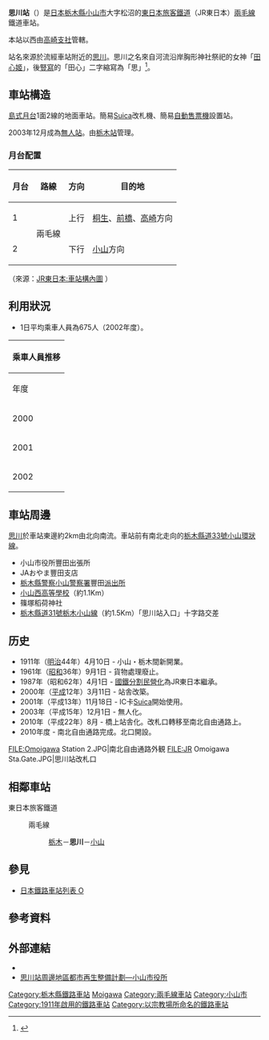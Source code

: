 {{NoteTA|1 = zh:思川站; zh-cn:思川站; zh-tw:思川車站; zh-hk:思川站; }}
{{日本車站資訊
|公司色 = green
|站名 = 思川站
|圖片 = Omoigawa Station 1.JPG
|pxl = 240px
|圖片說明= 站舍
|日文原名 = 思川
|平假名 = おもいがわ
|羅馬拼音 = Omoigawa
|電報略號 = モア
|所在地 = {{JPN}}[[栃木縣|栃木縣]][[小山市|小山市]]大字松沼965
|車站構造 = 地面車站
|月台配置 = 1面2線
|啟用年月日 = 1911年（[[明治|明治]]44年）4月10日
|廢止年月日 =
|乘客人數 = 622
|統計年度 = 2011年
|備註 = 無人站
|adjacent = {{Adjacent stations|system=東日本旅客鐵道東京近郊路線|line=兩毛線|left=栃木|right=小山|note-left=5.4km|note-mid=距離[[小山站|小山]]5.4km|note-right=5.4km}}
|route_map = {{Routemap|inline=yes|map=
*1\*2
ABZgl\STR+r~~ ~~↑{{站|栃木}}
STR+l\ABZgr\STR\
ENDEe\STRg\STRf\
STR+BSl\STR+BSr
BUILDING\STR+BSl\STR+BSr\
STRg\STRf
ABZg+l\STRr~~ ~~↓{{站|小山}}
}}
}}
'''思川站'''（{{jpn|j=思川駅|hg=おもいがわえき|rm=Omoigawa eki|f=y}}）是[[日本|日本]][[栃木縣|栃木縣]][[小山市|小山市]]大字松沼的[[東日本旅客鐵道|東日本旅客鐵道]]（JR東日本）[[兩毛線|兩毛線]]鐵道車站。

本站以西由[[東日本旅客鐵道高崎支社|高崎支社]]管轄。

站名來源於流經車站附近的[[思川|思川]]。思川之名來自河流沿岸胸形神社祭祀的女神「[[田心姬|田心姬]]」，後[[豎排|豎寫]]的「田心」二字縮寫為「思」<ref>{{Cite web|title=自然「河川」思川|url=http://www.pref.tochigi.lg.jp/c05/intro/tochigiken/hakken/shizen2_07.html|accessdate=2019-12-20|last=栃木県|work=栃木県|language=ja|archive-date=2019-12-20|archive-url=https://web.archive.org/web/20191220043511/http://www.pref.tochigi.lg.jp/c05/intro/tochigiken/hakken/shizen2_07.html|dead-url=no}}</ref>。

== 車站構造 ==
[[島式月台|島式月台]]1面2線的地面車站。簡易[[Suica|Suica]]改札機、簡易[[自動售票機|自動售票機]]設置站。

2003年12月成為[[無人站|無人站]]。由[[栃木站|栃木站]]管理。

=== 月台配置 ===
{| class="wikitable"
!月台<!-- 事業者側による呼称 --->!!路線!!方向!!目的地
|-
! 1
|rowspan=2|{{Color|#ffd400|■}}兩毛線
| style="text-align:center" | 上行
|[[桐生站|桐生]]、[[前橋站|前橋]]、[[高崎站_(日本)|高崎]]方向
|-
! 2
| style="text-align:center" | 下行
|[[小山站|小山]]方向
|}
（來源：[https://www.jreast.co.jp/estation/stations/399.html JR東日本:車站構內圖] {{Wayback|url=https://www.jreast.co.jp/estation/stations/399.html |date=20211006213802 }}）

== 利用狀況 ==
* 1日平均乘車人員為675人（2002年度）。
{| class="wikitable" style="margin: 1em 0.2em; text-align: center; font-size: 80%;"
|-
!colspan="2"|乘車人員推移
|-
!年度
!一日平均乘車人員
|-
|2000
|719
|-
|2001
|689
|-
|2002
|675
|}

== 車站周邊 ==
[[思川_(栃木縣)|思川]]於車站東邊約2km由北向南流。車站前有南北走向的[[栃木縣道33號小山環狀線|栃木縣道33號小山環狀線]]。
* 小山市役所豐田出張所
* JAおやま豐田支店
* [[栃木縣警察|栃木縣警察]][[小山警察署|小山警察署]]豐田[[派出所|派出所]]
* [[栃木縣立小山西高等學校|小山西高等學校]]（約1.1Km）
* 篠塚稻荷神社
* [[栃木縣道31號栃木小山線|栃木縣道31號栃木小山線]]（約1.5Km）「思川站入口」十字路交差

== 历史 ==
* 1911年（[[明治|明治]]44年）4月10日 - 小山・栃木間新開業。
* 1961年（[[昭和|昭和]]36年）9月1日 - 貨物處理廢止。
* 1987年（昭和62年）4月1日 - [[國鐵分割民營化|國鐵分割民營化]]為JR東日本繼承。
* 2000年（[[平成|平成]]12年）3月11日 - 站舎改築。
* 2001年（平成13年）11月18日 - IC卡[[Suica|Suica]]開始使用。
* 2003年（平成15年）12月1日 - 無人化。
* 2010年（平成22年）8月 - 橋上站舎化。改札口轉移至南北自由通路上。
* 2010年度 - 南北自由通路完成。北口開設。
<gallery>
FILE:Omoigawa Station 2.JPG|南北自由通路外観
FILE:JR Omoigawa Sta.Gate.JPG|思川站改札口
</gallery>

== 相鄰車站 ==
; 東日本旅客鐵道
: {{Color|#ffd400|■}}兩毛線
:: [[栃木站|栃木]]－'''思川'''－[[小山站|小山]]

== 參見 ==
* [[日本鐵路車站列表_O|日本鐵路車站列表 O]]

== 參考資料 ==
{{commonscat|Omoigawa Station}}
{{Reflist}}
== 外部連結 ==
* {{外部連結/JR東日本車站|filename=399|name=思川}}
* [https://web.archive.org/web/20070926215305/http://i-city.city.oyama.tochigi.jp/cgi-bin/odb-get.exe?WIT_template=AC020000&Cc=7d6c1b10093034b 思川站周邊地區都市再生整備計劃―小山市役所]

{{兩毛線}}

{{DEFAULTSORT:Omoigawa}}
[[Category:栃木縣鐵路車站|Category:栃木縣鐵路車站]]
[[Category:日本鐵路車站_O|Moigawa]]
[[Category:兩毛線車站|Category:兩毛線車站]]
[[Category:小山市|Category:小山市]]
[[Category:1911年啟用的鐵路車站|Category:1911年啟用的鐵路車站]]
[[Category:以宗教場所命名的鐵路車站|Category:以宗教場所命名的鐵路車站]]